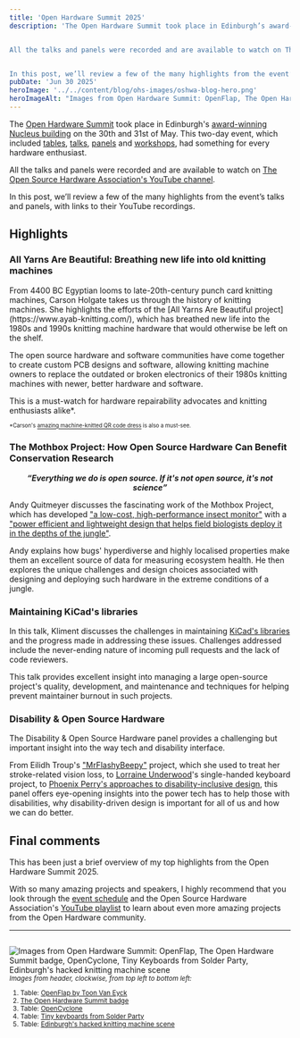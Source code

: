 ```yaml
---
title: 'Open Hardware Summit 2025'
description: 'The Open Hardware Summit took place in Edinburgh’s award-winning Nucleus building on the 30th and 31st of May. This two-day event, which included tables, talks, panels and workshops, had something for every hardware enthusiast.


All the talks and panels were recorded and are available to watch on The Open Source Hardware Association’s YouTube channel.


In this post, we’ll review a few of the many highlights from the event’s talks and panels, with links to their YouTube recordings.'
pubDate: 'Jun 30 2025'
heroImage: '../../content/blog/ohs-images/oshwa-blog-hero.png'
heroImageAlt: "Images from Open Hardware Summit: OpenFlap, The Open Hardware Summit badge, OpenCyclone, Tiny Keyboards from Solder Party, Edinburgh's hacked knitting machine scene"
---
```


The [Open Hardware Summit](https://2025.oshwa.org/) took place in Edinburgh's [award-winning Nucleus building](https://www.ribaj.com/buildings/riba-awards-2025-rias-scotland-nucleus-building-university-of-edinburgh-sheppard-robson-education) on the 30th and 31st of May. This two-day event, which included [tables](https://2025.oshwa.org/tables/), [talks](https://2025.oshwa.org/talks/), [panels](https://2025.oshwa.org/panels/) and [workshops](https://2025.oshwa.org/workshops/), had something for every hardware enthusiast.

All the talks and panels were recorded and are available to watch on [The Open Source Hardware Association's YouTube channel](https://www.youtube.com/@OpenSourceHardware/videos).

In this post, we’ll review a few of the many highlights from the event’s talks and panels, with links to their YouTube recordings.

## Highlights

### All Yarns Are Beautiful: Breathing new life into old knitting machines
<YouTube id="QZnsSc_mTG0" title="All Yarns Are Beautiful: Breathing new life into old knitting machines" />
From 4400 BC Egyptian looms to late-20th-century punch card knitting machines, Carson Holgate takes us through the history of knitting machines. She highlights the efforts of the [All Yarns Are Beautiful project](https://www.ayab-knitting.com/), which has breathed new life into the 1980s and 1990s knitting machine hardware that would otherwise be left on the shelf.

The open source hardware and software communities have come together to create custom PCB designs and software, allowing knitting machine owners to replace the outdated or broken electronics of their 1980s knitting machines with newer, better hardware and software.

This is a must-watch for hardware repairability advocates and knitting enthusiasts alike*.

<sup><sup>*Carson's [amazing machine-knitted QR code dress](https://youtu.be/TdwTAnO4Qyg) is also a must-see.</sup></sup>

### The Mothbox Project: How Open Source Hardware Can Benefit Conservation Research
<YouTube id="MYUqxPdN3h8" />

<center><b><i><q>Everything we do is open source. If it's not open source, it's not science</q></i></b></center>

Andy Quitmeyer discusses the fascinating work of the Mothbox Project, which has developed ["a low-cost, high-performance insect monitor"](https://digital-naturalism-laboratories.github.io/Mothbox/) with a ["power efficient and lightweight design that helps field biologists deploy it in the depths of the jungle"](https://digital-naturalism-laboratories.github.io/Mothbox/).

Andy explains how bugs' hyperdiverse and highly localised properties make them an excellent source of data for measuring ecosystem health. He then explores the unique challenges and design choices associated with designing and deploying such hardware in the extreme conditions of a jungle.

### Maintaining KiCad's libraries
<YouTube id="UI5epXE5EIo" />

In this talk, Kliment discusses the challenges in maintaining [KiCad's libraries](https://kicad.github.io/) and the progress made in addressing these issues. Challenges addressed include the never-ending nature of incoming pull requests and the lack of code reviewers.

This talk provides excellent insight into managing a large open-source project's quality, development, and maintenance and techniques for helping prevent maintainer burnout in such projects.

### Disability & Open Source Hardware
<YouTube id="EaQgNXiYz8k" />

The Disability & Open Source Hardware panel provides a challenging but important insight into the way tech and disability interface.

From Eilidh Troup's ["MrFlashyBeepy"](https://github.com/Watty-Git/mrflashybeepy) project, which she used to treat her stroke-related vision loss, to [Lorraine Underwood](https://lorraine.mcunderwood.org/)'s single-handed keyboard project, to [Phoenix Perry's approaches to disability-inclusive design](https://phoenixperry.com/research.html), this panel offers eye-opening insights into the power tech has to help those with disabilities, why disability-driven design is important for all of us and how we can do better.

## Final comments

This has been just a brief overview of my top highlights from the Open Hardware Summit 2025.

With so many amazing projects and speakers, I highly recommend that you look through the [event schedule](https://2025.oshwa.org/schedule/) and the Open Source Hardware Association's [YouTube playlist](https://www.youtube.com/playlist?list=PLN2I5IwhHQ4qhEqAuk_MD0JZDzbTyWRXd) to learn about even more amazing projects from the Open Hardware community.

---

<sub><sub><sub><sub><pre></pre></sub></sub></sub></sub>
<Image src={heroImage} alt="Images from Open Hardware Summit: OpenFlap, The Open Hardware Summit badge, OpenCyclone, Tiny Keyboards from Solder Party, Edinburgh's hacked knitting machine scene" />
<small>*Images from header, clockwise, from top left to bottom left:*</small>
<small>
1. Table: [OpenFlap by Toon Van Eyck](https://github.com/ToonVanEyck/OpenFlap)
2. [The Open Hardware Summit badge](https://www.hackster.io/00legendary/open-hardware-summit-badge-2025-941ee3)
3. Table: [OpenCyclone](https://lionsanguinette.de/is-transition-for-sale_projekt-copy/)
4. Table: [Tiny keyboards from Solder Party](https://www.solder.party/)
5. Table: [Edinburgh's hacked knitting machine scene](https://2025.oshwa.org/tables/030-knitting/)
</small>